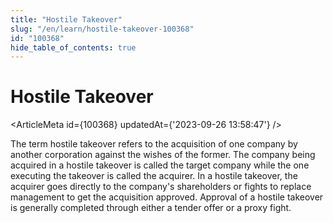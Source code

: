 ```yaml
---
title: "Hostile Takeover"
slug: "/en/learn/hostile-takeover-100368"
id: "100368"
hide_table_of_contents: true
---
```



# Hostile Takeover

<ArticleMeta id={100368} updatedAt={'2023-09-26 13:58:47'} />
<div className='border-solid border-b border-t-0 my-4 border-[var(--ifm-color-gray-300)]' />

The term hostile takeover refers to the acquisition of one company by another corporation against the wishes of the former. The company being acquired in a hostile takeover is called the target company while the one executing the takeover is called the acquirer. In a hostile takeover, the acquirer goes directly to the company's shareholders or fights to replace management to get the acquisition approved. Approval of a hostile takeover is generally completed through either a tender offer or a proxy fight.
